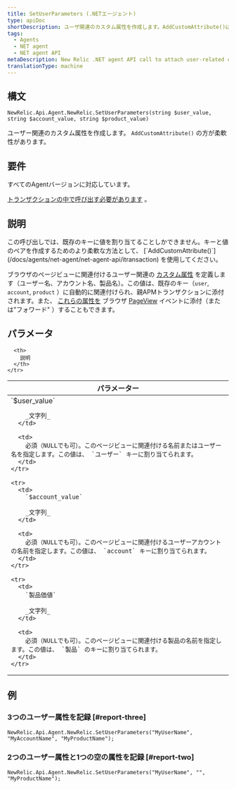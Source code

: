 ```yaml
---
title: SetUserParameters (.NETエージェント)
type: apiDoc
shortDescription: ユーザ関連のカスタム属性を作成します。AddCustomAttribute()はより柔軟性があります。
tags:
  - Agents
  - NET agent
  - NET agent API
metaDescription: New Relic .NET agent API call to attach user-related custom attributes to APM and browser events.
translationType: machine
---
```


## 構文

```
NewRelic.Api.Agent.NewRelic.SetUserParameters(string $user_value, string $account_value, string $product_value)
```

ユーザー関連のカスタム属性を作成します。 `AddCustomAttribute()` の方が柔軟性があります。

## 要件

すべてのAgentバージョンに対応しています。

[トランザクションの中で呼び出す必要があります](/docs/accounts-partnerships/education/getting-started-new-relic/glossary#transaction) 。

## 説明

<Callout variant="tip">
  この呼び出しでは、既存のキーに値を割り当てることしかできません。キーと値のペアを作成するためのより柔軟な方法として、 [`AddCustomAttribute()`](/docs/agents/net-agent/net-agent-api/itransaction) を使用してください。
</Callout>

ブラウザのページビューに関連付けるユーザー関連の [カスタム属性](/docs/agents/manage-apm-agents/agent-metrics/agent-attributes) を定義します（ユーザー名、アカウント名、製品名）。この値は、既存のキー（`user`, `account`, `product` ）に自動的に関連付けられ、親APMトランザクションに添付されます。また、 [これらの属性を](/docs/insights/new-relic-insights/decorating-events/insights-custom-attributes#forwarding-attributes) ブラウザ [PageView](/docs/agents/manage-apm-agents/agent-metrics/agent-attributes#destinations) イベントに添付（または"フォワード" ）することもできます。

## パラメータ

<table>
  <thead>
    <tr>
      <th width="25%">
        パラメーター
      </th>

      <th>
        説明
      </th>
    </tr>
  </thead>

  <tbody>
    <tr>
      <td>
        `$user_value`

        _文字列_
      </td>

      <td>
        必須（NULLでも可）。このページビューに関連付ける名前またはユーザー名を指定します。この値は、 `ユーザー` キーに割り当てられます。
      </td>
    </tr>

    <tr>
      <td>
        `$account_value`

        _文字列_
      </td>

      <td>
        必須（NULLでも可）。このページビューに関連付けるユーザーアカウントの名前を指定します。この値は、 `account` キーに割り当てられます。
      </td>
    </tr>

    <tr>
      <td>
        `製品価値`

        _文字列_
      </td>

      <td>
        必須（NULLでも可）。このページビューに関連付ける製品の名前を指定します。この値は、 `製品` のキーに割り当てられます。
      </td>
    </tr>
  </tbody>
</table>

## 例

### 3つのユーザー属性を記録 [#report-three]

```
NewRelic.Api.Agent.NewRelic.SetUserParameters("MyUserName", "MyAccountName", "MyProductName");
```

### 2つのユーザー属性と1つの空の属性を記録 [#report-two]

```
NewRelic.Api.Agent.NewRelic.SetUserParameters("MyUserName", "", "MyProductName");
```
